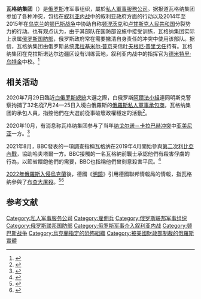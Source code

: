{{Infobox war faction
| name             = 瓦格纳集团
| native_name      = Группа Вагнера
| native_name_lang = ru
| war              =
| active           = 2014年–
| leaders          = {{ubl|[[叶夫根尼·普里戈任|叶夫根尼·普里戈任]]|[[德米特里·乌特金|德米特里·乌特金]]|{{Link-ru|安德烈·特罗舍夫|Трошев, Андрей Николаевич}}}}
| image            = 
| caption          = 
| ideology         =
| groups           =
| headquarters     =
| area             =
| size             = {{ubl|1,000人（2016年1月）|6,000人（2017年12月）<ref name="allcosts">{{cite news|url=https://www.bloomberg.com/view/articles/2017-12-06/putin-wants-to-win-but-not-at-all-costs|title=Putin Wants to Win, But Not at All Costs|date=6 December 2017|publisher=Bloomberg|access-date=20 January 2018}}</ref>|8,000人（2022年4月）}}
| partof           =
| predecessor      =
| successor        =
| allies           = {{ubl|{{flagicon image|Banner of the Armed Forces of the Russian Federation (obverse).svg}} [[俄罗斯联邦武装力量|俄罗斯联邦武装力量]]|{{flagicon image|War Flag of Novorussia.svg}} [[乌克兰东部亲俄武装|乌克兰东部亲俄武装]]|{{flagicon image|Flag of the Syrian Arab Armed Forces.svg}} [[敘利亞武裝部隊|敘利亞武裝部隊]]|{{flagicon image|Seal of the Army of the Guardians of the Islamic Revolution.svg}} [[伊斯兰革命卫队|伊斯兰革命卫队]]|{{flagdeco|Central African Republic}} {{Link-en|中非武装力量|Central African Armed Forces}}|{{flagicon image|Flag of The Libyan National Army (Variant).svg}} [[利比亞國民軍|利比亞國民軍]]|{{flagdeco|Mozambique}} {{Link-en|莫桑比克国防军|Mozambique Defence Armed Forces}}|{{flagdeco|Mali}} [[馬里武裝部隊|馬里武裝部隊]]}}
| opponents        = {{ubl|{{Flagicon image|Ensign of the Ukrainian Armed Forces.svg}} [[乌克兰武装部队|乌克兰武装部队]]|{{flagicon|Islamic State of Iraq and the Levant}} [[伊斯兰国|伊斯兰国]]|{{flagicon image|Flag of Jabhat al-Nusra.jpg}} [[征服沙姆陣線|努斯拉陣線]] <small>(2014–2017)</small>|{{flagicon image|Flag of Hayat Tahrir al-Sham.svg}} [[沙姆解放組織|沙姆解放組織]]|{{flagicon image|Flag of Syria 2011, observed.svg}} {{Link-en|敘利亞國民軍|Syrian National Army}}|{{flagicon image|Flag of Syria 2011, observed.svg}} [[自由叙利亚军|自由叙利亚军]]|{{flagicon image|Flag of Syrian Democratic Forces.svg}} [[敘利亞民主力量|敘利亞民主力量]]|{{flagdeco|Central African Republic}} {{Link-en|愛國者變革聯盟|Coalition of Patriots for Change}}|{{Flagicon image|Flag of the Libyan Ground Forces.svg}} {{Link-en|利比亚军|Libyan Army}}|{{flagicon image|Flag of Jihad.svg}} [[圣训捍卫者|圣训捍卫者]]|{{flagicon image|Flag of Jihad.svg}} {{Link-en|伊斯蘭後衛|Jama'at Nasr al-Islam wal Muslimin}}}}
| battles          = [[俄羅斯吞併克里米亞|克里米亞危機]]<ref name="revealed">{{cite web|url=http://news.sky.com/story/revealed-russias-secret-syria-mercenaries-10529248|title=Revealed: Russia's 'Secret Syria Mercenaries'|publisher=[[Sky_News|Sky News]]|date=10 August 2016|access-date=18 September 2017}}</ref><ref name="warsawinstitute">{{cite web|url=https://warsawinstitute.org/russian-mercenaries-in-syria/|title=Russian Mercenaries in Syria|publisher=Warsaw Institute Foundation |date=22 April 2017|access-date=18 September 2017}}</ref>
{{tree list}}
* [[頓巴斯戰爭|頓巴斯戰爭]]
** {{Link-en|2014年乌克兰空军伊尔-76被击落事件|2014 Ukrainian Air Force Il-76 shootdown|2014年伊尔-76被击落}}<ref name="hrytsak">{{cite web|url=http://en.interfax.com.ua/news/general/453498.html|title=SBU exposes involvement of Russian 'Wagner PMC' headed by Utkin in destroying Il-76 in Donbas, Debaltseve events – Hrytsak|agency=[[Interfax-Ukraine|Interfax-Ukraine]]|date=7 October 2017|access-date=7 October 2017}}</ref>
** [[傑巴利采韋戰役|傑巴利采韋戰役]]<ref>{{cite web|last=Sautreuil|first=Pierre|url=https://warisboring.com/believe-it-or-not-russia-dislikes-relying-on-military-contractors/|title=Believe It or Not, Russia Dislikes Relying on Military Contractors|publisher=War Is Boring|date=9 March 2016|access-date=18 September 2017}}</ref><ref name="palmyra">{{cite web|last=Korotkov|first=Denis| url=http://www.fontanka.ru/2016/03/28/171/|script-title=ru:Они сражались за Пальмиру|date=29 March 2016 |publisher=Fontanka.ru |access-date =18 September 2017|language=ru}}</ref>
{{tree list/end}}
{{tree list}}
* [[叙利亚内战|叙利亚内战]]
** [[2015–16_Latakia_offensive|2015–16 Latakia offensive]]
** [[Northern_Aleppo_offensive_(February_2016)|Northern Aleppo offensive]]<ref>{{cite web|url=https://www.huffingtonpost.com/entry/russian-soldiers-secretly-dying-syria_us_581b232ee4b01a82df64e63d |title=Russian Soldiers Are Secretly Dying In Syria |author1=Maria Tsvetkova |author2=Anton Zverev |work=[[HuffPost|HuffPost]] |date=3 November 2016 |access-date=19 February 2018}}</ref>
** [[Palmyra_offensive_(March_2016)|Palmyra offensive (March 2016)]]<ref name="palmyra" />
** [[Palmyra_offensive_(2017)|Palmyra offensive (2017)]]<ref name="palmyra1">{{cite web|last=Leviev|first=Ruslan |url=https://citeam.org/they-fought-for-palmyra-again-russian-mercenaries-killed-in-battle-with-isis/|title=They fought for Palmyra… again: Russian mercenaries killed in battle with ISIS|publisher=Conflict Intelligence Team|date=22 March 2017|access-date=18 September 2017}}</ref>
** [[Central_Syria_campaign|Central Syria campaign]]
** [[Hama_offensive_(September_2017)|Hama offensive]]
** [[Deir_ez-Zor_offensive_(September–November_2017)|Deir ez-Zor offensive]]
** [[Northwestern_Syria_campaign_(October_2017_–_February_2018)|Northwestern Syria campaign]]<ref name="vtomske">{{cite web|url=https://news.vtomske.ru/news/150657-eshche-odin-dobrovolec-iz-tomskoi-oblasti-pogib-v-sirii|title=Еще один доброволец из Томской области погиб в Сирии|date=15 January 2018|website=vtomske.ru|access-date=20 January 2018}}</ref>
** [[Battle_of_Khasham|Battle of Khasham]]<ref name="russiansdead">{{Cite web|url=https://www.yahoo.com/news/russians-dead-battle-syrias-east-173442627.html|title=Russians dead in 'battle' in Syria's east|publisher=Yahoo! News}}</ref><ref name="10Russians">{{Cite web|url=https://www.almasdarnews.com/article/us-attack-pro-govt-forces-deir-ezzor-killed-10-russians-photos/|title=US attack on pro-gov't forces in Deir Ezzor killed more than 10 Russians (photos)|first=Leith|last=Aboufadel|date=13 February 2018|access-date=13 February 2018|archive-date=10 February 2018|archive-url=https://web.archive.org/web/20180210005921/https://www.almasdarnews.com/article/confirmed-dozens-syrian-troops-killed-us-defensive-airstrikes-deir-ezzor/|url-status=dead}}</ref>
** [[Rif_Dimashq_offensive_(February–April_2018)|Rif Dimashq offensive]]
** [[Northwestern_Syria_offensive_(April–August_2019)|Operation Dawn of Idlib]]{{tree list/end}}[[南蘇丹內戰|蘇丹內戰]] <small>（軍事訓練、安全）</small>
{{tree list}}
* [[中非內戰_(2012年至今)|中非內戰]]<ref name="expands_africa">{{Cite web|url=https://jamestown.org/program/beyond-syria-and-ukraine-wagner-pmc-expands-its-operations-to-africa/|title=Beyond Syria and Ukraine: Wagner PMC Expands Its Operations to Africa|website=Jamestown}}</ref><ref>{{cite news|url=https://www.svoboda.org/a/29192123.html |script-title=ru:Кремлевская "Драка за Африку". Наемники Пригожина теперь и в джунглях|last=Gostev|first=Alexander|date=25 April 2018|publisher=[[Radio_Free_Europe/Radio_Liberty|Radio Free Europe/Radio Liberty]]|language=ru|access-date=26 April 2018}}</ref>
** [[Bongboto_massacre|Bongboto massacre]]
** [[Aïgbado_massacre|Aïgbado massacre]]
** [[March_2022_attacks_in_the_Central_African_Republic|March 2022 attacks]]
{{tree list/end}}
{{tree list}}
* [[第二次利比亞內戰|第二次利比亞內戰]]
** [[Western_Libya_campaign|Western Libya campaign]]{{tree list/end}}[[2018－2019年苏丹示威|苏丹革命]]<br />[[委內瑞拉總統與議長地位危機|委內瑞拉總統地位危機]] <small>（軍事訓練、安全）</small><br />[[莫三比克伊斯蘭動亂|莫三比克伊斯蘭動亂]]<br />
{{tree list}}
* [[马里北部冲突|马里战争]]
** [[Siege_of_Moura|Siege of Moura]]{{tree list/end}}
{{tree list}}
* [[2022年俄羅斯入侵烏克蘭|俄羅斯入侵烏克蘭]]
** [[2022年顿巴斯战役|顿巴斯战役]]{{tree list/end}}
}}
'''瓦格纳集团'''（{{lang-ru|Группа Вагнера}}）是[[俄罗斯|俄罗斯]]准军事组织，屬於[[私人軍事服務公司|私人軍事服務公司]]。据报道瓦格纳集团参加了各种冲突，包括在[[叙利亚内战|叙利亚内战]]中的叙利亚政府方面的行动以及2014年至2015年在[[乌克兰|乌克兰]]的[[顿巴斯战争|顿巴斯战争]]中协助自称[[顿涅茨克人民共和国|顿涅茨克]]和[[卢甘斯克人民共和国|卢甘斯克人民共和国]]分裂势力的行动。也有观点认为，由于其部队在国防部设施中接受训练，瓦格纳集团实际上隶属[[俄罗斯国防部|俄罗斯国防部]]，俄罗斯政府常在需要撇清自身责任的冲突中使用该部队。据信，瓦格纳集团由俄罗斯总统[[弗拉基米尔·普京|弗拉基米尔·普京]]亲信[[叶夫根尼·普里戈任|叶夫根尼·普里戈任]]持有。瓦格纳集团在克拉斯诺达尔边疆区设有训练营地，叙利亚内战中的指挥官为[[德米特里·乌特金|德米特里·乌特金]]中校。<ref>{{cite news |title=俄罗斯打造升级版雇佣兵 |url=http://www.xinhuanet.com/globe/2017-12/20/c_136817492.htm |accessdate=2020-08-24 |work=《环球》杂志 |agency=新华网 |issue=第25期 |date=2017-12-20 |archive-date=2018-04-24 |archive-url=https://web.archive.org/web/20180424195701/http://www.xinhuanet.com/globe/2017-12/20/c_136817492.htm |dead-url=no }}</ref>

==相关活动==
2020年7月29日臨近[[2020年白俄罗斯总统选举|白俄罗斯總統]]大選之際，白俄罗斯[[阿爾法小組_(白俄羅斯)|阿爾法小組]]連同明斯克警察拘捕了32名從7月24—25日入境白俄羅斯的[[俄羅斯|俄羅斯]][[私人軍事服務公司|私人軍事承包商]]，瓦格纳集团的承包人員，指控他們在大選前從事破壞政權穩定的活動<ref>{{cite web|archiveurl=https://web.archive.org/web/20200730033632/https://belsat.eu/en/news/belta-33-militants-of-russian-wagner-pmc-detained-in-belarus/|url=https://belsat.eu/en/news/belta-33-militants-of-russian-wagner-pmc-detained-in-belarus/|title=BelTA: 33 militants of Russian Wagner PMC detained in Belarus|date=2020-07-29|accessdate=2020-07-29|archivedate=2020-07-29|publisher=Belsat TV}}</ref>。

2020年10月，有消息称瓦格纳集团参与了当年[[2020年9月纳戈尔诺－卡拉巴赫冲突|纳戈尔诺－卡拉巴赫冲突]]中[[亚美尼亚|亚美尼亚]]一方。<ref name="WagnerGroupRFE" >{{Cite web |url=https://www.svoboda.org/a/30868597.html |title="Россия ослабела из-за авантюр Путина". Поможет ли Москва Еревану? |website=svoboda.org |publisher=Radio Free Europe/Radio Liberty |date=1 October 2020 |access-date=2 October 2020 |language=ru |archive-date=2020-11-20 |archive-url=https://web.archive.org/web/20201120183637/https://www.svoboda.org/a/30868597.html |dead-url=no }}</ref>

2021年8月，BBC發表的一項調查指稱瓦格纳在2019年4月開始參與[[第二次利比亞內戰|第二次利比亞內戰]]，協助哈夫塔爾一方。BBC接觸的一名瓦格納前戰士承認他們有殺害俘虜的行為，以節省餵飽他們的需要，BBC也指稱他們曾刻意殺害平民。<ref name=bbc20210810>{{cite news |url=https://www.bbc.com/news/world-africa-58009514 |title=Wagner: Scale of Russian mercenary mission in Libya exposed |publisher=BBC |date=2021-08-10 |accessdate=2021-08-11 |archive-date=2021-12-17 |archive-url=https://web.archive.org/web/20211217203231/https://www.bbc.com/news/world-africa-58009514 |dead-url=no }}</ref>

[[2022年俄羅斯入侵烏克蘭|2022年俄羅斯入侵烏克蘭]]後，德國《[[明鏡|明鏡]]》引用德國聯邦情報局的情報，指瓦格纳參與了[[布查大屠殺|布查大屠殺]]。<ref>{{Cite web|url=https://tw.appledaily.com/international/20220408/OUSF3VDKZVBL5H2OSEHSHISM4A/|title=德情資：俄軍和華格納傭兵聯手「布查屠殺」 目的是這個 |date=2022年4月7日|website=蘋果日報}}</ref><ref>{{Cite web|url=https://www.newsweek.com/der-spiegel-russia-ukraine-troops-bucha-wagner-putin-1695974|title=Russia's Wagner Group soldiers behind Bucha killings, German intel claims|first=Brendan|last=Cole|date=2022年4月7日|website=Newsweek}}</ref>

== 参考文献 ==
{{Reflist}}

{{2022年俄羅斯入侵烏克蘭}}
[[Category:私人军事服务公司|Category:私人军事服务公司]]
[[Category:雇佣兵|Category:雇佣兵]]
[[Category:俄罗斯联邦军事组织|Category:俄罗斯联邦军事组织]]
[[Category:俄罗斯联邦国防部|Category:俄罗斯联邦国防部]]
[[Category:俄罗斯军事介入叙利亚内战|Category:俄罗斯军事介入叙利亚内战]]
[[Category:顿巴斯战争|Category:顿巴斯战争]]
[[Category:烏克蘭指定的恐怖組織|Category:烏克蘭指定的恐怖組織]]
[[Category:被美國財政部制裁的俄羅斯實體|Category:被美國財政部制裁的俄羅斯實體]]